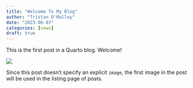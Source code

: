 ```yaml
---
title: "Welcome To My Blog"
author: "Tristan O'Malley"
date: "2023-06-07"
categories: [news]
draft: true
---
```


This is the first post in a Quarto blog. Welcome!

![](thumbnail.jpg)

Since this post doesn't specify an explicit `image`, the first image in the post will be used in the listing page of posts.
